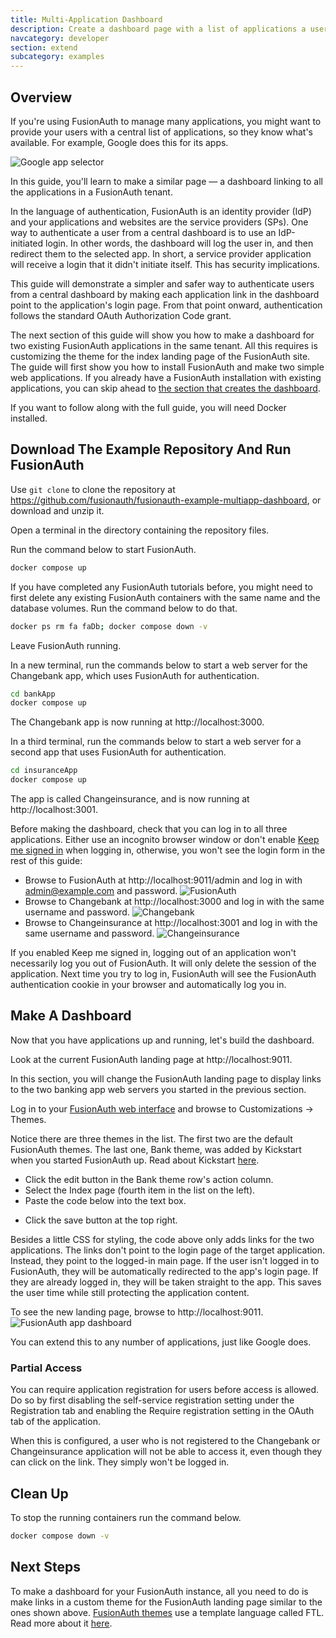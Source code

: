 ```yaml
---
title: Multi-Application Dashboard
description: Create a dashboard page with a list of applications a user can log in to.
navcategory: developer
section: extend
subcategory: examples
---
```



## Overview

If you're using FusionAuth to manage many applications, you might want to provide your users with a central list of applications, so they know what's available. For example, Google does this for its apps.

![Google app selector](/img/docs/extend/examples/multi-application-dashboard/googleGrid.png)

In this guide, you'll learn to make a similar page — a dashboard linking to all the applications in a FusionAuth tenant.

In the language of authentication, FusionAuth is an identity provider (IdP) and your applications and websites are the service providers (SPs). One way to authenticate a user from a central dashboard is to use an IdP-initiated login. In other words, the dashboard will log the user in, and then redirect them to the selected app. In short, a service provider application will receive a login that it didn't initiate itself. This has security implications.

This guide will demonstrate a simpler and safer way to authenticate users from a central dashboard by making each application link in the dashboard point to the application's login page. From that point onward, authentication follows the standard OAuth Authorization Code grant.

The next section of this guide will show you how to make a dashboard for two existing FusionAuth applications in the same tenant. All this requires is customizing the theme for the index landing page of the FusionAuth site. The guide will first show you how to install FusionAuth and make two simple web applications. If you already have a FusionAuth installation with existing applications, you can skip ahead to [the section that creates the dashboard](#make-a-dashboard).

If you want to follow along with the full guide, you will need Docker installed.

## Download The Example Repository And Run FusionAuth

Use `git clone` to clone the repository at https://github.com/fusionauth/fusionauth-example-multiapp-dashboard, or download and unzip it. 

Open a terminal in the directory containing the repository files.

Run the command below to start FusionAuth.

```sh
docker compose up
```

<Aside type="note">
If you have completed any FusionAuth tutorials before, you might need to first delete any existing FusionAuth containers with the same name and the database volumes. Run the command below to do that.

```sh
docker ps rm fa faDb; docker compose down -v
```
</Aside>

Leave FusionAuth running. 

In a new terminal, run the commands below to start a web server for the Changebank app, which uses FusionAuth for authentication. 

```sh
cd bankApp
docker compose up
```

The Changebank app is now running at http://localhost:3000. 

In a third terminal, run the commands below to start a web server for a second app that uses FusionAuth for authentication.

```sh
cd insuranceApp
docker compose up
```

The app is called Changeinsurance, and is now running at http://localhost:3001.

Before making the dashboard, check that you can log in to all three applications. Either use an incognito browser window or don't enable <InlineUIElement>[Keep me signed in](/docs/lifecycle/authenticate-users/logout-session-management#fusionauth-sso)</InlineUIElement> when logging in, otherwise, you won't see the login form in the rest of this guide:
- Browse to FusionAuth at http://localhost:9011/admin and log in with <InlineFieldValue>admin@example.com</InlineFieldValue> and <InlineFieldValue>password</InlineFieldValue>.
  ![FusionAuth](/img/docs/extend/examples/multi-application-dashboard/fa.png)
- Browse to Changebank at http://localhost:3000 and log in with the same username and password.
  ![Changebank](/img/docs/extend/examples/multi-application-dashboard/changebank.png)
- Browse to Changeinsurance at http://localhost:3001 and log in with the same username and password.
  ![Changeinsurance](/img/docs/extend/examples/multi-application-dashboard/changeinsurance.png)

If you enabled <InlineUIElement>Keep me signed in</InlineUIElement>, logging out of an application won't necessarily log you out of FusionAuth. It will only delete the session of the application. Next time you try to log in, FusionAuth will see the FusionAuth authentication cookie in your browser and automatically log you in.

## Make A Dashboard

Now that you have applications up and running, let's build the dashboard.

Look at the current FusionAuth landing page at http://localhost:9011. 

In this section, you will change the FusionAuth landing page to display links to the two banking app web servers you started in the previous section.

Log in to your [FusionAuth web interface](http://localhost:9011/admin) and browse to <Breadcrumb>Customizations -> Themes</Breadcrumb>. 

Notice there are three themes in the list. The first two are the default FusionAuth themes. The last one, <InlineUIElement>Bank theme</InlineUIElement>, was added by Kickstart when you started FusionAuth up. Read about Kickstart [here](/docs/get-started/download-and-install/development/kickstart).

- Click the <IconButton name="edit" /> edit button in the Bank theme row's action column.
- Select the <InlineUIElement>Index</InlineUIElement> page (fourth item in the list on the left).
- Paste the code below into the text box.

<RemoteCode lang="html" url="https://raw.githubusercontent.com/fusionauth/fusionauth-example-multiapp-dashboard/refs/heads/main/theme/index.ftl" />

- Click the <IconButton name="save" /> save button at the top right.

Besides a little CSS for styling, the code above only adds links for the two applications. The links don't point to the login page of the target application. Instead, they point to the logged-in main page. If the user isn't logged in to FusionAuth, they will be automatically redirected to the app's login page. If they are already logged in, they will be taken straight to the app. This saves the user time while still protecting the application content.

To see the new landing page, browse to http://localhost:9011.
![FusionAuth app dashboard](/img/docs/extend/examples/multi-application-dashboard/dashboard.png)

You can extend this to any number of applications, just like Google does.

### Partial Access

You can require application registration for users before access is allowed. Do so by first disabling the self-service registration setting under the <Breadcrumb>Registration</Breadcrumb> tab and enabling the <InlineUIElement>Require registration</InlineUIElement> setting in the <Breadcrumb>OAuth</Breadcrumb> tab of the application.

When this is configured, a user who is not registered to the Changebank or Changeinsurance application will not be able to access it, even though they can click on the link. They simply won't be logged in.

## Clean Up

To stop the running containers run the command below.

```sh
docker compose down -v
```

## Next Steps

To make a dashboard for your FusionAuth instance, all you need to do is make links in a custom theme for the FusionAuth landing page similar to the ones shown above. [FusionAuth themes](/docs/customize/look-and-feel/) use a template language called FTL. Read more about it [here](https://freemarker.apache.org/index.html).

